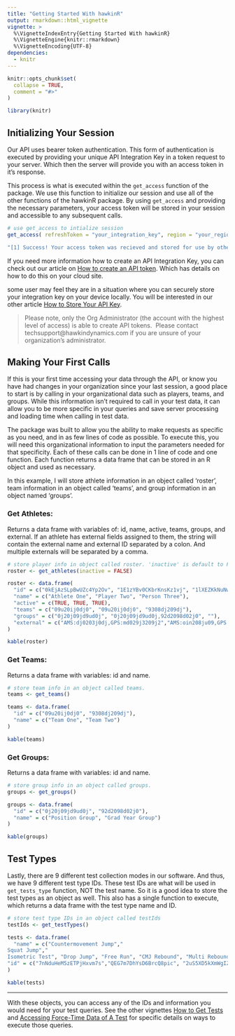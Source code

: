 ```yaml
---
title: "Getting Started With hawkinR"
output: rmarkdown::html_vignette
vignette: >
  %\VignetteIndexEntry{Getting Started With hawkinR}
  %\VignetteEngine{knitr::rmarkdown}
  %\VignetteEncoding{UTF-8}
dependencies:
  - knitr
---
```


```r
knitr::opts_chunk$set(
  collapse = TRUE,
  comment = "#>"
)

library(knitr)
```

## Initializing Your Session

Our API uses bearer token authentication. This form of authentication is executed by providing your unique API Integration Key in a token request to your server. Which then the server will provide you with an access token in it's response.

This process is what is executed within the `get_access` function of the package. We use this function to initialize our session and use all of the other functions of the hawkinR package. By using `get_access` and providing the necessary parameters, your access token will be stored in your session and accessible to any subsequent calls.

```r
# use get_access to intialize session
get_access( refreshToken = "your_integration_key", region = "your_region")

"[1] Success! Your access token was recieved and stored for use by other hawkinR functions. Your token will expire at 2023-11-09 09:44:25"
```

If you need more information how to create an API Integration Key, you can check out our article on [How to create an API token](https://nam12.safelinks.protection.outlook.com/?url=https%3A%2F%2Flearning.hawkindynamics.com%2Fknowledge%2Fhow-to-create-an-api-token&data=05%7C01%7Clauren%40hawkindynamics.com%7C85073978788f4b466cb808dbdfd5ae0c%7C4d7400c0ac5b4aa08f8ac3ebebeaefc7%7C0%7C0%7C638349881078418843%7CUnknown%7CTWFpbGZsb3d8eyJWIjoiMC4wLjAwMDAiLCJQIjoiV2luMzIiLCJBTiI6Ik1haWwiLCJXVCI6Mn0%3D%7C3000%7C%7C%7C&sdata=S%2BO%2FLsWLJ6HZDxxI5ydCAXzf21m%2BMTvCB8gx%2BXNRMzg%3D&reserved=0 "How to create an API token"). Which has details on how to do this on your cloud site.

some user may feel they are in a situation where you can securely store your integration key on your device locally. You will be interested in our other article [How to Store Your API Key](vignettes/Store_API_Key_Locally.html).

> Please note, only the Org Administrator (the account with the highest level of access) is able to create API tokens.  Please contact techsupport\@hawkindynamics.com if you are unsure of your organization's administrator.

## Making Your First Calls

If this is your first time accessing your data through the API, or know you have had changes in your organization since your last session, a good place to start is by calling in your organizational data such as players, teams, and groups. While this information isn't required to call in your test data, it can allow you to be more specific in your queries and save server processing and loading time when calling in test data.

The package was built to allow you the ability to make requests as specific as you need, and in as few lines of code as possible. To execute this, you will need this organizational information to input the parameters needed for that specificity. Each of these calls can be done in 1 line of code and one function. Each function returns a data frame that can be stored in an R object and used as necessary.

In this example, I will store athlete information in an object called 'roster', team information in an object called 'teams', and group information in an object named 'groups'.

### Get Athletes:

Returns a data frame with variables of: id, name, active, teams, groups, and external. If an athlete has external fields assigned to them, the string will contain the external name and external ID separated by a colon. And multiple externals will be separated by a comma.

```r
# store player info in object called roster. 'inactive' is default to FALSE. Set to TRUE if you want to include inactive athletes.
roster <- get_athletes(inactive = FALSE)
```

```r
roster <- data.frame(
  "id" = c("0kEjAzSLpBwUZc4Yp2Ov", "1E1zYBv0CKbrKnsKz1vj", "1lXEZKkNuNwvMLXiqFRr"),
  "name" = c("Athlete One", "Player Two", "Person Three"),
  "active" = c(TRUE, TRUE, TRUE),
  "teams" = c("09u20ij0dj0", "09u20ij0dj0", "9308dj209dj"),
  "groups" = c("0j20j09jd9ud0j", "0j20j09jd9ud0j,92d2098d02j0", ""),
  "external" = c("AMS:dj0203j0dj,GPS:md029j3209j2","AMS:oin208ju09,GPS:od093j32", "AMS:j029j0jd20j,GPS:0d28j098h3")
)

kable(roster)
```

### Get Teams:

Returns a data frame with variables: id and name.

```r
# store team info in an object called teams.
teams <- get_teams()
```

```r
teams <- data.frame(
  "id" = c("09u20ij0dj0", "9308dj209dj"),
  "name" = c("Team One", "Team Two")
)

kable(teams)
```

### Get Groups:

Returns a data frame with variables: id and name.

```r
# store group info in an object called groups.
groups <- get_groups()
```

```r
groups <- data.frame(
  "id" = c("0j20j09jd9ud0j", "92d2098d02j0"),
  "name" = c("Position Group", "Grad Year Group")
)

kable(groups)
```

## Test Types

Lastly, there are 9 different test collection modes in our software. And thus, we have 9 different test type IDs. These test IDs are what will be used in `get_tests_type` function, NOT the test name. So it is a good idea to store the test types as an object as well. This also has a single function to execute, which returns a data frame with the test type name and ID.

```r
# store test type IDs in an object called testIds
testIds <- get_testTypes()
```

```r
tests <- data.frame(
  "name" = c("Countermovement Jump","	
Squat Jump","	
Isometric Test", "Drop Jump", "Free Run", "CMJ Rebound", "Multi Rebound", "Weigh In", "Drop Landing"),
"id" = c("7nNduHeM5zETPjHxvm7s","QEG7m7DhYsD6BrcQ8pic", "2uS5XD5kXmWgIZ5HhQ3A", "gyBETpRXpdr63Ab2E0V8", "5pRSUQVSJVnxijpPMck3", "pqgf2TPUOQOQs6r0HQWb", "r4fhrkPdYlLxYQxEeM78", "ubeWMPN1lJFbuQbAM97s", "rKgI4y3ItTAzUekTUpvR")
)

kable(tests)

```

------------------------------------------------------------------------

With these objects, you can access any of the IDs and information you would need for your test queries. See the other vignettes [How to Get Tests](vignettes/Get_Tests.html) and [Accessing Force-Time Data of A Test](vignettes/Get_ForceTime_Data.html) for specific details on ways to execute those queries.
